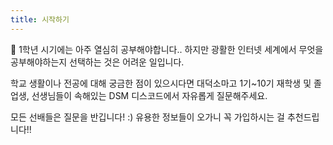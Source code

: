 ```yaml
---
title: 시작하기
---
```


🙂 1학년 시기에는 아주 열심히 공부해야합니다.. 하지만 광활한 인터넷 세계에서 무엇을 공부해야하는지 선택하는 것은 어려운 일입니다.



학교 생활이나 전공에 대해 궁금한 점이 있으시다면 대덕소마고 1기~10기 재학생 및 졸업생, 선생님들이 속해있는 DSM 디스코드에서 자유롭게 질문해주세요. 

모든 선배들은 질문을 반깁니다! :) 유용한 정보들이 오가니 꼭 가입하시는 걸 추천드립니다!!



